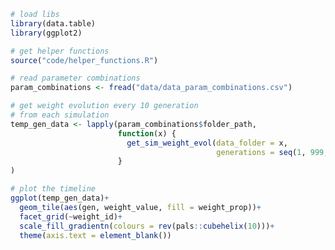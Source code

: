 

```r
# load libs
library(data.table)
library(ggplot2)

# get helper functions
source("code/helper_functions.R")
```

```r
# read parameter combinations
param_combinations <- fread("data/data_param_combinations.csv")

# get weight evolution every 10 generation
# from each simulation
temp_gen_data <- lapply(param_combinations$folder_path, 
                        function(x) {
                          get_sim_weight_evol(data_folder = x,
                                              generations = seq(1, 999, 50))
                        }
)
```

```r
# plot the timeline
ggplot(temp_gen_data)+
  geom_tile(aes(gen, weight_value, fill = weight_prop))+
  facet_grid(~weight_id)+
  scale_fill_gradientn(colours = rev(pals::cubehelix(10)))+
  theme(axis.text = element_blank())
```

